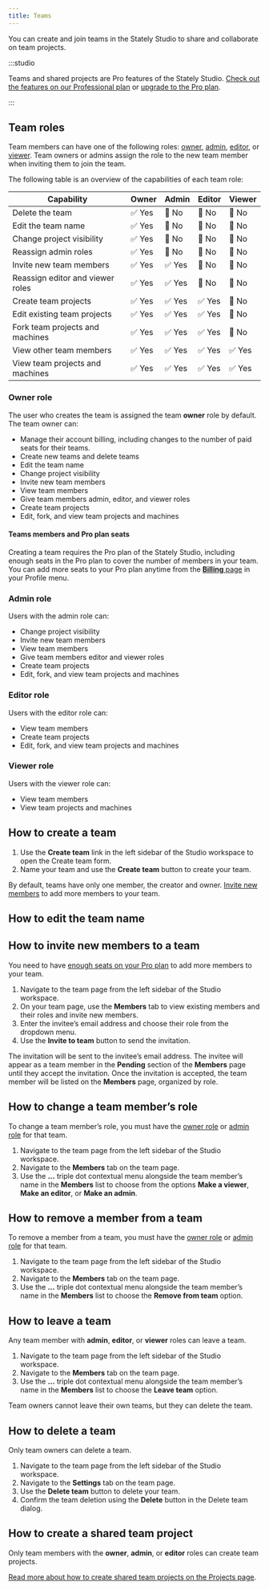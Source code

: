```yaml
---
title: Teams
---
```


You can create and join teams in the Stately Studio to share and collaborate on team projects.

<!-- TODO: screenshot -->

:::studio

Teams and shared projects are Pro features of the Stately Studio. [Check out the features on our Professional plan](https://stately.ai/pricing) or [upgrade to the Pro plan](https://stately.ai/registry/billing).

:::

## Team roles

Team members can have one of the following roles: [owner](#owner), [admin](#admin), [editor](#editor), or [viewer](viewer). Team owners or admins assign the role to the new team member when inviting them to join the team.

The following table is an overview of the capabilities of each team role:

| Capability                        | Owner  | Admin   | Editor   | Viewer  |
|-----------------------------------|--------|---------|----------|---------|
| Delete the team                   | ✅ Yes  | 🚫 No   | 🚫 No   | 🚫 No   |
| Edit the team name                | ✅ Yes  | 🚫 No   | 🚫 No   | 🚫 No   |
| Change project visibility         | ✅ Yes  | 🚫 No   | 🚫 No   | 🚫 No   |
| Reassign admin roles              | ✅ Yes  | 🚫 No   | 🚫 No   | 🚫 No   |
| Invite new team members           | ✅ Yes  | ✅ Yes  | 🚫 No   | 🚫 No   |
| Reassign editor and viewer roles  | ✅ Yes  | ✅ Yes  | 🚫 No   | 🚫 No   |
| Create team projects              | ✅ Yes  | ✅ Yes  | ✅ Yes  | 🚫 No   |
| Edit existing team projects       | ✅ Yes  | ✅ Yes  | ✅ Yes  | 🚫 No   |
| Fork team projects and machines   | ✅ Yes  | ✅ Yes  | ✅ Yes  | 🚫 No   |
| View other team members           | ✅ Yes  | ✅ Yes  | ✅ Yes  | ✅ Yes  |
| View team projects and machines   | ✅ Yes  | ✅ Yes  | ✅ Yes  | ✅ Yes  |

### Owner role

The user who creates the team is assigned the team **owner** role by default. The team owner can:

- Manage their account billing, including changes to the number of paid seats for their teams.
- Create new teams and delete teams
- Edit the team name
- Change project visibility
- Invite new team members
- View team members
- Give team members admin, editor, and viewer roles
- Create team projects
- Edit, fork, and view team projects and machines

#### Teams members and Pro plan seats

Creating a team requires the Pro plan of the Stately Studio, including enough seats in the Pro plan to cover the number of members in your team. You can add more seats to your Pro plan anytime from the [**Billing** page](https://stately.ai/registry/billing) in your Profile menu.

### Admin role

Users with the admin role can:

- Change project visibility
- Invite new team members
- View team members
- Give team members editor and viewer roles
- Create team projects
- Edit, fork, and view team projects and machines

### Editor role

Users with the editor role can:

- View team members
- Create team projects
- Edit, fork, and view team projects and machines

### Viewer role

Users with the viewer role can:

- View team members
- View team projects and machines

## How to create a team

1. Use the **Create team** link in the left sidebar of the Studio workspace to open the Create team form.
2. Name your team and use the **Create team** button to create your team.

By default, teams have only one member, the creator and owner. [Invite new members](#how-to-invite-new-members-to-a-team) to add more members to your team.

## How to edit the team name

## How to invite new members to a team

You need to have [enough seats on your Pro plan](#teams-members-and-pro-plan-seats) to add more members to your team.

1. Navigate to the team page from the left sidebar of the Studio workspace.
2. On your team page, use the **Members** tab to view existing members and their roles and invite new members.
3. Enter the invitee’s email address and choose their role from the dropdown menu.
4. Use the **Invite to team** button to send the invitation.

The invitation will be sent to the invitee’s email address. The invitee will appear as a team member in the **Pending** section of the **Members** page until they accept the invitation. Once the invitation is accepted, the team member will be listed on the **Members** page, organized by role. 

<!-- TODO: screenshot -->

## How to change a team member’s role

To change a team member’s role, you must have the [owner role](#owner-role) or [admin role](#admin-role) for that team.

1. Navigate to the team page from the left sidebar of the Studio workspace.
2. Navigate to the **Members** tab on the team page.
2. Use the **...** triple dot contextual menu alongside the team member’s name in the **Members** list to choose from the options **Make a viewer**, **Make an editor**, or **Make an admin**.

<!-- TODO: screenshot -->

## How to remove a member from a team

To remove a member from a team, you must have the [owner role](#owner-role) or [admin role](#admin-role) for that team.

1. Navigate to the team page from the left sidebar of the Studio workspace.
2. Navigate to the **Members** tab on the team page.
3. Use the **...** triple dot contextual menu alongside the team member’s name in the **Members** list to choose the **Remove from team** option.

## How to leave a team

Any team member with **admin**, **editor**, or **viewer** roles can leave a team.

1. Navigate to the team page from the left sidebar of the Studio workspace.
2. Navigate to the **Members** tab on the team page.
3. Use the **...** triple dot contextual menu alongside the team member’s name in the **Members** list to choose the **Leave team** option.

Team owners cannot leave their own teams, but they can delete the team.

## How to delete a team

Only team owners can delete a team.

1. Navigate to the team page from the left sidebar of the Studio workspace.
2. Navigate to the **Settings** tab on the team page.
3. Use the **Delete team** button to delete your team.
4. Confirm the team deletion using the **Delete** button in the Delete team dialog.

## How to create a shared team project

Only team members with the **owner**, **admin**, or **editor** roles can create team projects.

[Read more about how to create shared team projects on the Projects page](/projects#how-to-create-a-shared-team-project).